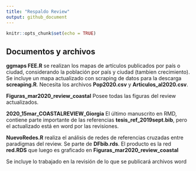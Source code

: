 ```yaml
---
title: "Respaldo Review"
output: github_document
---
```


```r
knitr::opts_chunk$set(echo = TRUE)
```

## Documentos y archivos


**ggmaps FEE.R**  se realizan los mapas de artículos publicados por país o ciudad, considerando la población por país y ciudad (tambien crecimiento).
Se incluye un mapa actualizado con scraping de datos para la descarga **screaping.R**. Necesita los archivos **Pop2020.csv**  y **Articulos_al2020.csv**.

**Figuras_mar2020_review_coastal** Posee todas las figuras del review actualizados.

**2020_15mar_COASTALREVIEW_Giorgia** El último manuscrito en RMD, contiene parte importante de las referencias **tesis_ref_2019sept.bib**, pero el actualizado está en word por las revisiones. 

**NuevoRedes.R** realiza el análisis de redes de referencias cruzadas entre paradigmas del review. Se parte de **DFbib.rds**. El producto es la red **red.RDS** que luego es graficado en **Figuras_mar2020_review_coastal** 

Se incluye lo trabajado en la revisión de lo que se publicará archivos word
